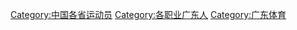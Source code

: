 [[Category:中国各省运动员|Category:中国各省运动员]]
[[Category:各职业广东人|Category:各职业广东人]]
[[Category:广东体育|Category:广东体育]]